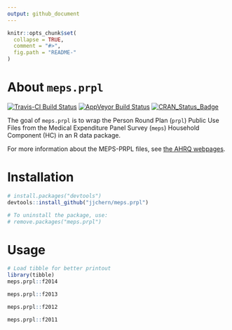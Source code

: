 ```yaml
---
output: github_document
---
```


<!-- README.md is generated from README.Rmd. Please edit that file -->

```r
knitr::opts_chunk$set(
  collapse = TRUE,
  comment = "#>",
  fig.path = "README-"
)
```

# About `meps.prpl`

[![Travis-CI Build Status](https://travis-ci.org/jjchern/meps.prpl.svg?branch=master)](https://travis-ci.org/jjchern/meps.prpl)
[![AppVeyor Build Status](https://ci.appveyor.com/api/projects/status/github/jjchern/meps.prpl?branch=master&svg=true)](https://ci.appveyor.com/project/jjchern/meps.prpl)
[![CRAN_Status_Badge](http://www.r-pkg.org/badges/version/meps.prpl)](https://cran.r-project.org/package=meps.prpl)

The goal of `meps.prpl` is to wrap the Person Round Plan (`prpl`) Public Use Files 
from the Medical Expenditure Panel Survey (`meps`) Household Component (HC) in an
R data package.

For more information about the MEPS-PRPL files, see [the AHRQ webpages](https://meps.ahrq.gov/mepsweb/data_stats/download_data_files_results.jsp?cboDataYear=All&cboDataTypeY=1%2CHousehold+Full+Year+File&buttonYearandDataType=Search&cboPufNumber=All&SearchTitle=Person+Round+Plan).

# Installation

```R
# install.packages("devtools")
devtools::install_github("jjchern/meps.prpl")

# To uninstall the package, use:
# remove.packages("meps.prpl")
```

# Usage

```r
# Load tibble for better printout
library(tibble)
meps.prpl::f2014

meps.prpl::f2013

meps.prpl::f2012

meps.prpl::f2011
```

